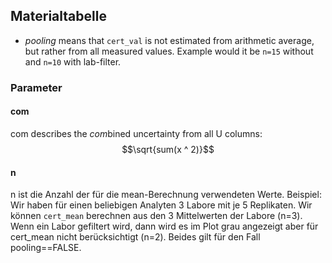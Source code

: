 

## Materialtabelle

- *pooling* means that `cert_val` is not estimated from arithmetic average, but rather
from all measured values. Example would it be `n=15` without and `n=10` with lab-filter.


### Parameter

#### com
com describes the *com*bined uncertainty from all U columns: $$\sqrt{sum(x ^ 2)}$$

#### n
n ist die Anzahl der für die mean-Berechnung verwendeten Werte. Beispiel: Wir haben für einen beliebigen Analyten 3 Labore mit je 5 Replikaten. Wir können `cert_mean` berechnen aus den 3 Mittelwerten der Labore (n=3). Wenn ein Labor gefiltert wird, dann wird es im Plot grau angezeigt aber für cert_mean nicht berücksichtigt (n=2). Beides gilt für den Fall pooling==FALSE. 

